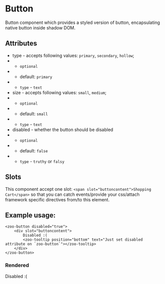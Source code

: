 
<Meta title="Docs/Button"/>

# Button

Button component which provides a styled version of button, encapsulating native button inside shadow DOM.

## Attributes
- type - accepts following values: `primary`, `secondary`, `hollow`;
- - `optional`
- - default: `primary`
- - `type` - `text`
- size - accepts following values: `small`, `medium`;
- - `optional`
- - default: `small`
- - `type` - `text`
- disabled - whether the button should be disabled
- - `optional`
- - default: `false`
- - `type` - `truthy` or `falsy`

## Slots
This component accept one slot: `<span slot="buttoncontent">Shopping Cart</span>` so that you can catch events/provide your css/attach framework specific directives from/to this element.

## Example usage:
```
<zoo-button disabled="true">
	<div slot="buttoncontent">
		Disabled :(
		<zoo-tooltip position="bottom" text="Just set disabled attribute on `zoo-button`"></zoo-tooltip>
	</div>
</zoo-button>
```
### Rendered
<zoo-button disabled="true">
	<div slot="buttoncontent">
		Disabled :(
		<zoo-tooltip position="bottom" text="Just set disabled attribute on `zoo-button`"></zoo-tooltip>
	</div>
</zoo-button>